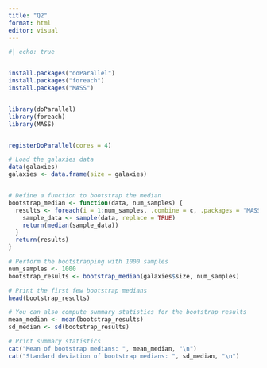 ```yaml
---
title: "Q2"
format: html
editor: visual
---
```


```r
#| echo: true


install.packages("doParallel")
install.packages("foreach")
install.packages("MASS")


library(doParallel)
library(foreach)
library(MASS)


registerDoParallel(cores = 4)

# Load the galaxies data
data(galaxies)
galaxies <- data.frame(size = galaxies)


# Define a function to bootstrap the median
bootstrap_median <- function(data, num_samples) {
  results <- foreach(i = 1:num_samples, .combine = c, .packages = "MASS") %dopar% {
    sample_data <- sample(data, replace = TRUE)
    return(median(sample_data))
  }
  return(results)
}

# Perform the bootstrapping with 1000 samples
num_samples <- 1000
bootstrap_results <- bootstrap_median(galaxies$size, num_samples)

# Print the first few bootstrap medians
head(bootstrap_results)

# You can also compute summary statistics for the bootstrap results
mean_median <- mean(bootstrap_results)
sd_median <- sd(bootstrap_results)

# Print summary statistics
cat("Mean of bootstrap medians: ", mean_median, "\n")
cat("Standard deviation of bootstrap medians: ", sd_median, "\n")
```
